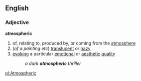 ==English==
===Adjective===
'''atmospheric'''
# of, relating to, produced by, or coming from the [[atmosphere]]
#(''of a painting etc'') [[translucent]] or [[hazy]]
# [[evoking]] a particular [[emotional]] or [[aesthetic]] [[quality]]
#:'' a dark '''atmospheric''' thriller ''

[[pl:Atmospheric]]